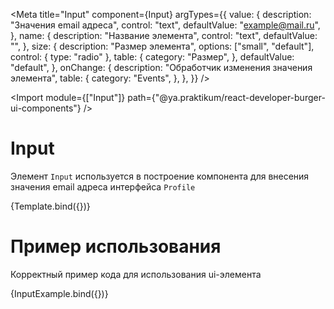 <!-- Input.stories.mdx -->


<Meta
  title="Input"
  component={Input}
  argTypes={{
    value: {
      description: "Значения email адреса",
      control: "text",
      defaultValue: "example@mail.ru",
    },
    name: {
      description: "Название элемента",
      control: "text",
      defaultValue: "",
    },
    size: {
      description: "Размер элемента",
      options: ["small", "default"],
      control: { type: "radio" },
      table: {
        category: "Размер",
      },
      defaultValue: "default",
    },
    onChange: {
      description: "Обработчик изменения значения элемента",
      table: {
        category: "Events",
      },
    },
  }}
/>

<Import
  module={["Input"]}
  path={"@ya.praktikum/react-developer-burger-ui-components"}
/>


# Input

Элемент `Input` используется в построение компонента для внесения значения email адреса интерфейса `Profile`

<Canvas>
  <Story name="argTypes">{Template.bind({})}</Story>
</Canvas>

<ArgsTable story="argTypes" />

# Пример использования

Корректный пример кода для использования ui-элемента

<Canvas mdxSource={InputExampleSource}>
  <Story name="useCase">{InputExample.bind({})}</Story>
</Canvas>